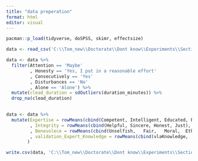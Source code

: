 ```yaml
---
title: "data preperation"
format: html
editor: visual
---
```


```r
pacman::p_load(tidyverse, doSPSS, skimr, effectsize)
```

```r
data <- read_csv('C:\\Tom_new\\Doctorate\\Dont know\\Experiments\\Section 2\\Expertise_vs_DK_4\\Data\\data for prep.csv')

data <- data %>%
  filter(Attention == 'Maybe'
         , Honesty == 'Yes, I put in a reasonable effort'
         , Consecutively == 'Yes'
         , Disturbances == 'No'
         , Alone == 'Alone') %>% 
  mutate(clead_duration = sdOutliers(duration_minutes)) %>% 
  drop_na(clead_duration)

  
data <- data %>% 
  mutate(Expertise = rowMeans(cbind(Competent, Intelligent, Educated, Professional, Experienced, Qualified), na.rm = T)
         , Integrity = rowMeans(cbind(Helpful, Sincere,	Honest,	Just), na.rm = T)
         , Benevolece = rowMeans(cbind(Unselfish,	Fair,	Moral,	Ethical,	Responsible,	Considerate), na.rm = T)
         , validation_Expert_Knowledge = rowMeans(cbind(vlaKnowledge,	valExpert), na.rm = T)
        )

write.csv(data, 'C:\\Tom_new\\Doctorate\\Dont know\\Experiments\\Section 2\\Expertise_vs_DK_4\\Data\\data_for_analysis.csv')

```






